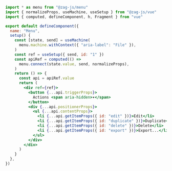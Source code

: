 ```jsx
import * as menu from "@zag-js/menu"
import { normalizeProps, useMachine, useSetup } from "@zag-js/vue"
import { computed, defineComponent, h, Fragment } from "vue"

export default defineComponent({
  name: "Menu",
  setup() {
    const [state, send] = useMachine(
      menu.machine.withContext({ "aria-label": "File" }),
    )
    const ref = useSetup({ send, id: "1" })
    const apiRef = computed(() =>
      menu.connect(state.value, send, normalizeProps),
    )
    return () => {
      const api = apiRef.value
      return (
        <div ref={ref}>
          <button {...api.triggerProps}>
            Actions <span aria-hidden>▾</span>
          </button>
          <div {...api.positionerProps}>
            <ul {...api.contentProps}>
              <li {...api.getItemProps({ id: "edit" })}>Edit</li>
              <li {...api.getItemProps({ id: "duplicate" })}>Duplicate</li>
              <li {...api.getItemProps({ id: "delete" })}>Delete</li>
              <li {...api.getItemProps({ id: "export" })}>Export...</li>
            </ul>
          </div>
        </div>
      )
    }
  },
})
```
